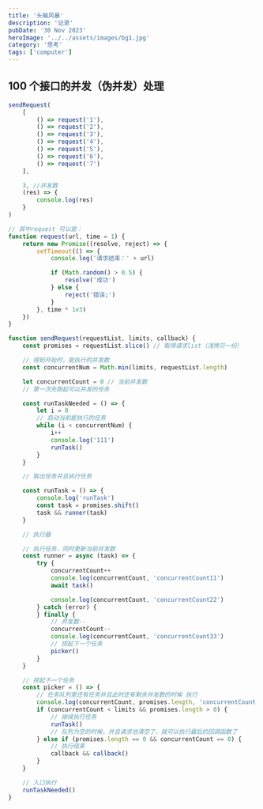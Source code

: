 ```yaml
---
title: '头脑风暴'
description: '记录'
pubDate: '30 Nov 2023'
heroImage: '../../assets/images/bg1.jpg'
category: '思考'
tags: ['computer']
---
```


## 100 个接口的并发（伪并发）处理

```js
sendRequest(
	[
		() => request('1'),
		() => request('2'),
		() => request('3'),
		() => request('4'),
		() => request('5'),
		() => request('6'),
		() => request('7')
	],

	3, //并发数
	(res) => {
		console.log(res)
	}
)

// 其中request 可以是：
function request(url, time = 1) {
	return new Promise((resolve, reject) => {
		setTimeout(() => {
			console.log('请求结束：' + url)

			if (Math.random() > 0.5) {
				resolve('成功')
			} else {
				reject('错误;')
			}
		}, time * 1e3)
	})
}

function sendRequest(requestList, limits, callback) {
	const promises = requestList.slice() // 取得请求list（浅拷贝一份）

	// 得到开始时，能执行的并发数
	const concurrentNum = Math.min(limits, requestList.length)

	let concurrentCount = 0 // 当前并发数
	// 第一次先跑起可以并发的任务

	const runTaskNeeded = () => {
		let i = 0
		// 启动当前能执行的任务
		while (i < concurrentNum) {
			i++
			console.log('111')
			runTask()
		}
	}

	// 取出任务并且执行任务

	const runTask = () => {
		console.log('runTask')
		const task = promises.shift()
		task && runner(task)
	}

	// 执行器

	// 执行任务，同时更新当前并发数
	const runner = async (task) => {
		try {
			concurrentCount++
			console.log(concurrentCount, 'concurrentCount11')
			await task()

			console.log(concurrentCount, 'concurrentCount22')
		} catch (error) {
		} finally {
			// 并发数--
			concurrentCount--
			console.log(concurrentCount, 'concurrentCount33')
			// 捞起下一个任务
			picker()
		}
	}

	// 捞起下一个任务
	const picker = () => {
		// 任务队列里还有任务并且此时还有剩余并发数的时候 执行
		console.log(concurrentCount, promises.length, 'concurrentCount')
		if (concurrentCount < limits && promises.length > 0) {
			// 继续执行任务
			runTask()
			// 队列为空的时候，并且请求池清空了，就可以执行最后的回调函数了
		} else if (promises.length == 0 && concurrentCount == 0) {
			// 执行结束
			callback && callback()
		}
	}

	// 入口执行
	runTaskNeeded()
}
```
